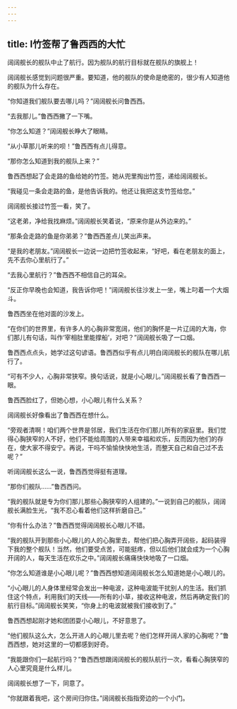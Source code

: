 ```yaml
---
---
---
```

title: I竹签帮了鲁西西的大忙
---




阔阔舰长的舰队中止了航行。因为舰队的航行目标就在舰队的旗舰上！

阔阔舰长感觉到问题很严重。要知道，他的舰队的使命是绝密的，很少有人知道他的舰队为什么存在。

“你知道我们舰队要去哪儿吗？”阔阔舰长问鲁西西。

“去我那儿。”鲁西西撇了一下嘴。

“你怎么知道？”阔阔舰长睁大了眼睛。

“从小草那儿听来的呗！”鲁西西有点儿得意。

“那你怎么知道到我的舰队上来？”

鲁西西想起了会走路的鱼给她的竹签。她从兜里掏出竹签，递给阔阔舰长。

“我碰见一条会走路的鱼，是他告诉我的。他还让我把这支竹签给您。”

阔阔舰长接过竹签一看，笑了。

“这老弟，净给我找麻烦。”阔阔舰长笑着说，“原来你是从外边来的。”

“那条会走路的鱼是你弟弟？”鲁西西差点儿笑出声来。

“是我的老朋友。”阔阔舰长一边说一边把竹签收起来，“好吧，看在老朋友的面上，先不去你心里航行了。”

“去我心里航行？”鲁西西不相信自己的耳朵。

“反正你早晚也会知道，我告诉你吧！”阔阔舰长往沙发上一坐，嘴上叼着一个大烟斗。

鲁西西坐在他对面的沙发上。

“在你们的世界里，有许多人的心胸非常宽阔，他们的胸怀是一片辽阔的大海，你们那儿有句话，叫作‘宰相肚里能撑船’，对吧？”阔阔舰长吸了一口烟。

鲁西西点点头，她学过这句谚语。鲁西西似乎有点儿明白阔阔舰长的舰队在哪儿航行了。

“可有不少人，心胸非常狭窄。换句话说，就是小心眼儿。”阔阔舰长看了鲁西西一眼。

鲁西西脸红了，但她心想，小心眼儿有什么关系？

阔阔舰长好像看出了鲁西西在想什么。

“旁观者清啊！咱们两个世界是邻居，我们生活在你们那儿所有的家庭里。我们觉得心胸狭窄的人不好，他们不能给周围的人带来幸福和欢乐，反而因为他们的存在，使大家不得安宁。再说，干吗不愉愉快快地生活，而整天自己和自己过不去呢？”

听阔阔舰长这么一说，鲁西西觉得挺有道理。

“那你们舰队……”鲁西西问。

“我的舰队就是专为你们那儿那些心胸狭窄的人组建的。”一说到自己的舰队，阔阔舰长满脸生光，“我不忍心看着他们这样折磨自己。”

“你有什么办法？”鲁西西觉得阔阔舰长心眼儿不错。

“我的舰队开到那些小心眼儿的人的心胸里去，帮他们把心胸弄开阔些，起码装得下我的整个舰队！当然，他们要受点苦，可能挺疼，但以后他们就会成为一个心胸开阔的人，每天生活在欢乐之中。”阔阔舰长痛痛快快地吸了一口烟。

“你怎么知道谁是小心眼儿呢？”鲁西西想知道阔阔舰长怎么知道她是小心眼儿的。

“小心眼儿的人身体里经常会发出一种电波，这种电波能干扰别人的生活。我们抓住这个特点，利用我们的天线——所有的小草，接收这种电波，然后再确定我们的航行目标。”阔阔舰长笑笑，“你身上的电波就被我们接收到了。”

鲁西西想起刚才她和团团耍小心眼儿，不好意思了。

“他们舰队这么大，怎么开进人的心眼儿里去呢？他们怎样开阔人家的心胸呢？”鲁西西想，她对这里的一切都感到好奇。

“我能跟你们一起航行吗？”鲁西西想跟阔阔舰长的舰队航行一次，看看心胸狭窄的人心里究竟是什么样儿。

阔阔舰长想了一下，同意了。

“你就跟着我吧，这个房间归你住。”阔阔舰长指指旁边的一个小门。